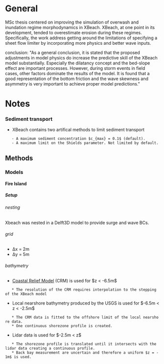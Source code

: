 = General =
MSc thesis centered on improving the simulation of overwash and inundation regime morphodynamics in XBeach. XBeach, at one point in its development, tended to overestimate erosion during these regimes. Specifically, the work address getting around the limitations of specifying a sheet flow limiter by incorporating more physics and better wave inputs.

conclusion: "As a general conclusion, it is stated that the proposed adjustments in model physics do increase the predictive skill of the XBeach model substantially. Especially the dilatancy concept and the bed-slope effect are important processes. However, during storm events in field cases, other factors dominate the results of the model. It is found that a good representation of the bottom friction and the wave skewness and asymmetry is very important to achieve proper model predictions."

= Notes =
=== Sediment transport ===
* XBeach contains two artifical methods to limit sediment transport
	- A maximum sediment concentration $c_{max} = 0.1$ (default).
	- A maximum limit on the Shields parameter. Not limited by default.

== Methods ==
=== Models ===
==== Fire Island ====
===== Setup =====
====== nesting ======
Xbeach was nested in a Delft3D model to provide surge and wave BCs.

====== grid ======
* Δx = 2m
* Δy = 5m

====== bathymetry ====== 
* [[Coastal Relief Model]] (CRM) is used for $z < -6.5m$
	* The resolution of the CRM requires interpolation to the stepping of the XBeach model
* Local nearshore bathymetry produced by the USGS is used for $-6.5m < z < -2.5m$
	* The CRM data is fitted to the offshore limit of the local nearshore data.
	* One continuous shorezone profile is created.
* Lidar data is used for $-2.5m < z$
	* The shorezone profile is translated until it intersects with the lidar data creating a continuous profile.
	* Back bay measurement are uncertain and therefore a uniform $z = -1m$ is used.
